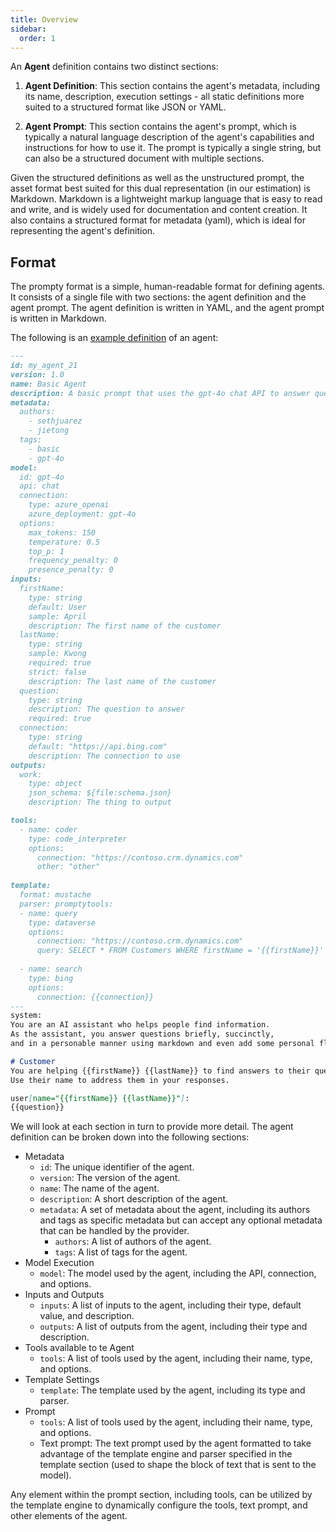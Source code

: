 ```yaml
---
title: Overview
sidebar:
  order: 1
---
```


An **Agent** definition contains two distinct sections:

1. **Agent Definition**: This section contains the agent's metadata, including its name, 
  description, execution settings - all static definitions more suited to a structured
  format like JSON or YAML.

2. **Agent Prompt**: This section contains the agent's prompt, which is typically a 
  natural language description of the agent's capabilities and instructions for how to use it.
  The prompt is typically a single string, but can also be a structured document with multiple
  sections.

Given the structured definitions as well as the unstructured prompt, the asset format best 
suited for this dual representation (in our estimation) is Markdown. Markdown is a lightweight
markup language that is easy to read and write, and is widely used for documentation and
content creation. It also contains a structured format for metadata (yaml), which is ideal for
representing the agent's definition.

## Format
The prompty format is a simple, human-readable format for defining agents. It consists of
a single file with two sections: the agent definition and the agent prompt. The agent
definition is written in YAML, and the agent prompt is written in Markdown.

The following is an [example definition](basic.prompty) 
of an agent:

```markdown
---
id: my_agent_21
version: 1.0
name: Basic Agent
description: A basic prompt that uses the gpt-4o chat API to answer questions
metadata:
  authors:
    - sethjuarez
    - jietong
  tags:
    - basic
    - gpt-4o
model:
  id: gpt-4o
  api: chat
  connection:
    type: azure_openai
    azure_deployment: gpt-4o
  options:
    max_tokens: 150
    temperature: 0.5
    top_p: 1
    frequency_penalty: 0
    presence_penalty: 0
inputs:
  firstName:
    type: string
    default: User
    sample: April
    description: The first name of the customer
  lastName:
    type: string
    sample: Kwong
    required: true
    strict: false
    description: The last name of the customer
  question:
    type: string
    description: The question to answer
    required: true
  connection:
    type: string
    default: "https://api.bing.com"
    description: The connection to use
outputs:
  work:
    type: object
    json_schema: ${file:schema.json}
    description: The thing to output

tools:
  - name: coder
    type: code_interpreter
    options:
      connection: "https://contoso.crm.dynamics.com"
      other: "other"
  
template:
  format: mustache
  parser: promptytools:
  - name: query
    type: dataverse
    options:
      connection: "https://contoso.crm.dynamics.com"
      query: SELECT * FROM Customers WHERE firstName = '{{firstName}}' AND lastName = '{{lastName}}'
    
  - name: search
    type: bing
    options:
      connection: {{connection}}
---
system:
You are an AI assistant who helps people find information.
As the assistant, you answer questions briefly, succinctly, 
and in a personable manner using markdown and even add some personal flair with appropriate emojis.

# Customer
You are helping {{firstName}} {{lastName}} to find answers to their questions.
Use their name to address them in your responses.

user[name="{{firstName}} {{lastName}}"]:
{{question}}
```

We will look at each section in turn to provide more detail. The agent definition can be broken
down into the following sections:

- Metadata
  - `id`: The unique identifier of the agent.
  - `version`: The version of the agent.
  - `name`: The name of the agent.
  - `description`: A short description of the agent.
  - `metadata`: A set of metadata about the agent, including its authors and tags as specific metadata but
    can accept any optional metadata that can be  handled by the provider.
    - `authors`: A list of authors of the agent.
    - `tags`: A list of tags for the agent.
- Model Execution
  - `model`: The model used by the agent, including the API, connection, and options.
- Inputs and Outputs
  - `inputs`: A list of inputs to the agent, including their type, default value, and description.
  - `outputs`: A list of outputs from the agent, including their type and description.
- Tools available to te Agent
  - `tools`: A list of tools used by the agent, including their name, type, and options.
- Template Settings
  - `template`: The template used by the agent, including its type and parser.
- Prompt
  - `tools`: A list of tools used by the agent, including their name, type, and options.
  - Text prompt: The text prompt used by the agent formatted to take advantage of the template engine
    and parser specified in the template section (used to shape the block of text that is sent to the model).

Any element within the prompt section, including tools, can be utilized by the template engine to dynamically configure the tools, text prompt, and other elements of the agent.
